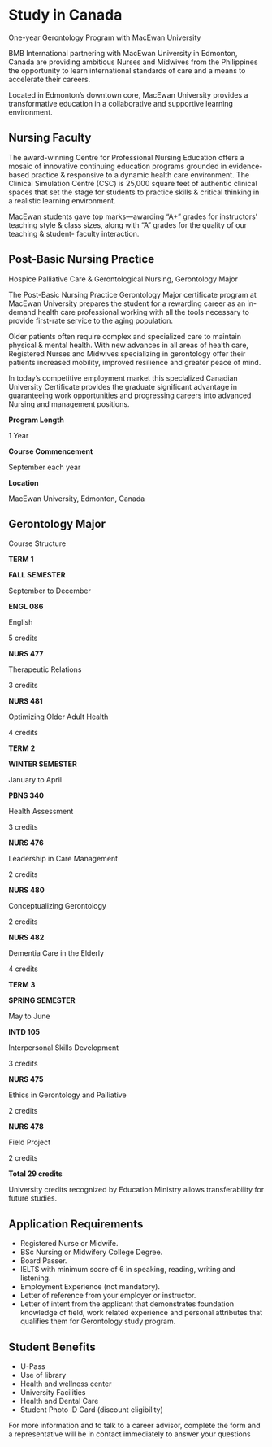 <title>MacEwan University</title>

# **Study in Canada**

One-year Gerontology Program with MacEwan University

BMB International partnering with MacEwan University in Edmonton, Canada are providing ambitious Nurses and Midwives from the Philippines the opportunity to learn international standards of care and a means to accelerate their careers.

Located in Edmonton’s downtown core, MacEwan University provides a transformative education in a collaborative and supportive learning environment.

## **Nursing Faculty**

The award-winning Centre for Professional Nursing Education offers a mosaic of innovative continuing education programs grounded in evidence-based practice & responsive to a dynamic health care environment. The Clinical Simulation Centre (CSC) is 25,000 square feet of authentic clinical spaces that set the stage for students to practice skills & critical thinking in a realistic learning environment.

MacEwan students gave top marks—awarding “A+” grades for instructors’ teaching style & class sizes, along with “A” grades for the quality of our teaching & student- faculty interaction.

## **Post-Basic Nursing Practice**

Hospice Palliative Care & Gerontological Nursing, Gerontology Major

The Post-Basic Nursing Practice Gerontology Major certificate program at MacEwan University prepares the student for a rewarding career as an in-demand health care professional working with all the tools necessary to provide first-rate service to the aging population.

Older patients often require complex and specialized care to maintain physical & mental health. With new advances in all areas of health care, Registered Nurses and Midwives specializing in gerontology offer their patients increased mobility, improved resilience and greater peace of mind.

In today’s competitive employment market this specialized Canadian University Certificate provides the graduate significant advantage in guaranteeing work opportunities and progressing careers into advanced Nursing and management positions.

**Program Length**

1 Year

**Course Commencement**

September each year

**Location**

MacEwan University, Edmonton, Canada

## **Gerontology Major**

Course Structure

**TERM 1**

**FALL SEMESTER**

September to December

**ENGL 086**

English

5 credits

**NURS 477**

Therapeutic Relations

3 credits

**NURS 481**

Optimizing Older Adult Health

4 credits

**TERM 2**

**WINTER SEMESTER**

January to April

**PBNS 340**

Health Assessment

3 credits

**NURS 476**

Leadership in Care Management

2 credits

**NURS 480**

Conceptualizing Gerontology

2 credits

**NURS 482**

Dementia Care in the Elderly

4 credits

**TERM 3**

**SPRING SEMESTER**

May to June

**INTD 105**

Interpersonal Skills Development

3 credits

**NURS 475**

Ethics in Gerontology and Palliative

2 credits

**NURS 478**

Field Project

2 credits

**Total 29 credits**

University credits recognized by Education Ministry allows transferability for future studies.

## Application Requirements

- Registered Nurse or Midwife.
- BSc Nursing or Midwifery College Degree.
- Board Passer.
- IELTS with minimum score of 6 in speaking, reading, writing and listening.
- Employment Experience (not mandatory).
- Letter of reference from your employer or instructor.
- Letter of intent from the applicant that demonstrates foundation knowledge of field, work related experience and personal attributes that qualifies them for Gerontology study program.

## Student Benefits

- U-Pass
- Use of library
- Health and wellness center
- University Facilities
- Health and Dental Care
- Student Photo ID Card (discount eligibility)

For more information and to talk to a career advisor, complete the form and a representative will be in contact immediately to answer your questions
